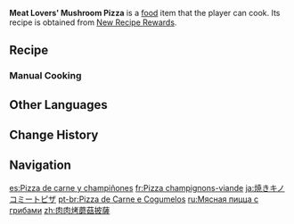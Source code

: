 {{Food Infobox
|id              = 108440
|description     = A pizza freshly baked
|desc_suspicious = in an oven. The messy lumps of cheese and ingredients give off a greasy smell, with a rock-hard crust just to make things worse. Well, what has the poor dish gone through to end up in this state? Was it the baking time or the excessive fermentation?
|desc_basic      = from the oven. The crust is dotted with large chunks of meat and fresh mushroom slices. The sweet, stretchy cheese further adds to the charm. You have no doubt that every slice will be snatched away the moment it is served. Speed, therefore, is a gourmet's best buddy when this pizza is on the table.
|desc_delicious  = in an oven. Every inch of the crust is saturated with the fatty aroma of meat. Some mushrooms have been sprinkled on top to add freshness. Just a small mouthful shall greet your taste buds with the rich scent of cheese — most enticing indeed. You can't help reaching for another slice before you've even finished off the one in your hand.
|type            = ATK-Boosting Dishes
|effect          = Increases all party members' ATK by (var1) and CRIT Rate by (var2)% for 300s.
|effectType      = ATK Up
|eff_suspicious1 = 224
|eff_suspicious2 = 6
|eff_basic1      = 272
|eff_basic2      = 8
|eff_delicious1  = 320
|eff_delicious2  = 10
|quality         = 4
|region          = 
|variant         = 
|recipe          = [[Mail/New Recipe Rewards|New Recipe Rewards]] Mail
|event           = New Recipe Rewards
|recipe_event    = yes
}}
'''Meat Lovers' Mushroom Pizza''' is a [[food]] item that the player can cook. Its recipe is obtained from [[Mail/New Recipe Rewards|New Recipe Rewards]].

==Recipe==
{{Recipe
|type = Cooking
|Raw Meat = 4
|Flour = 4
|Mushroom = 3
|Cheese = 2
|sort = Raw Meat;Flour;Mushroom;Cheese
}}

===Manual Cooking===
{{Manual Cooking}}
<!--
==Trivia==
*
-->
==Other Languages==
{{Other Languages
|en      = Meat Lovers' Mushroom Pizza
|zhs     = 肉肉烤蘑菇披萨
|zhs_rm  = Ròu-ròu Kǎo-mógū Pīsà
|zht     = 肉肉烤蘑菇披薩
|zht_rm  = Ròu-ròu Kǎo-mógū Pīsà
|zh_tl   = Meat-Meat Grilled Mushroom Pizza
|ja      = 焼きキノコミートピザ
|ja_rm   = Yaki Kinoko Miito Piza
|ja_tl   = Grilled Mushroom Meat Pizza
|ko      = 고기 버섯 피자
|ko_tl   = Meat Mushroom Pizza
|es      = Pizza de carne y champiñones
|es_tl   = Meat and Mushroom Pizza
|fr      = Pizza champignons-viande
|fr_tl   = Meat Mushroom Pizza
|ru      = Мясная пицца с грибами
|ru_tl   = Meat Pizza With Mushrooms
|th      = Meat Lovers’ Mushroom Pizza
|vi      = Pizza Nấm Thịt
|vi_tl   = Mushroom Meat Pizza
|de      = Pilz- und Fleischpizza
|de_tl   = Mushroom and Meat Pizza
|id      = Meat Lovers’ Mushroom Pizza
|pt      = Pizza de Carne e Cogumelos
|pt_tl   = Meat and Mushroom Pizza
|tr      = Eti Bol Mantarlı Pizza
|tr_tl   = Mushroom Pizza With Plenty of Meat
|it      = Pizza con carne e funghi
|it_tl   = Meat and Mushrooms Pizza
}}

==Change History==
{{Change History|3.0}}

==Navigation==
{{Food Navbox|type=Event-Exclusive Dishes}}

[[es:Pizza de carne y champiñones]]
[[fr:Pizza champignons-viande]]
[[ja:焼きキノコミートピザ]]
[[pt-br:Pizza de Carne e Cogumelos]]
[[ru:Мясная пицца с грибами]]
[[zh:肉肉烤蘑菇披薩]]